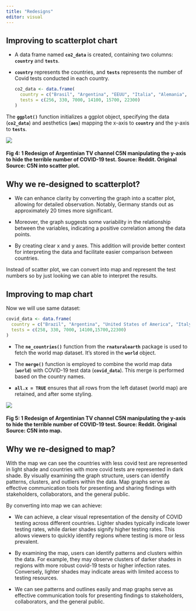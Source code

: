 ```yaml
---
title: "Redesigns"
editor: visual
---
```


## Improving to scatterplot chart

-   A data frame named **`co2_data`** is created, containing two columns: **`country`** and **`tests`**.

-   **`country`** represents the countries, and **`tests`** represents the number of Covid tests conducted in each country.

    ```r
    co2_data <- data.frame(
      country = c("Brasil", "Argentina", "EEUU", "Italia", "Alemania", "Norurga"),
      tests = c(256, 330, 7000, 14100, 15700, 22300)
    )
    ```

The **`ggplot()`** function initializes a ggplot object, specifying the data (**`co2_data`**) and aesthetics (**`aes`**) mapping the x-axis to **`country`** and the y-axis to **`tests`**.

![](images/covid2.png){fig-align="center"}

#### Fig 4: 1 Redesign of Argentinian TV channel C5N manipulating the y-axis to hide the terrible number of COVID-19 test. Source: Reddit. Original Source: C5N into scatter plot.

## Why we re-designed to scatterplot?

-   We can enhance clarity by converting the graph into a scatter plot, allowing for detailed observation. Notably, Germany stands out as approximately 20 times more significant.

-   Moreover, the graph suggests some variability in the relationship between the variables, indicating a positive correlation among the data points.

-   By creating clear x and y axes. This addition will provide better context for interpreting the data and facilitate easier comparison between countries.

Instead of scatter plot, we can convert into map and represent the test numbers so by just looking we can able to interpret the results.

## Improving to map chart

Now we will use same dataset:

```r
covid_data <- data.frame(
  country = c("Brazil", "Argentina", "United States of America", "Italy","Germany","Norway"),
  tests = c(258, 330, 7000, 14100,15700,22300)
)

```

-   The **`ne_countries()`** function from the **`rnaturalearth`** package is used to fetch the world map dataset. It's stored in the **`world`** object.

-   The **`merge()`** function is employed to combine the world map data (**`world`**) with COVID-19 test data (**`covid_data`**). This merge is performed based on the country names.

-   **`all.x = TRUE`** ensures that all rows from the left dataset (world map) are retained, and after some styling.

![](images/map.png){fig-align="center"}

#### Fig 5: 1 Redesign of Argentinian TV channel C5N manipulating the y-axis to hide the terrible number of COVID-19 test. Source: Reddit. Original Source: C5N into map.

## Why we re-designed to map?

With the map we can see the countries with less covid test are represented in light shade and countries with more covid tests are represented in dark shade. By visually examining the graph structure, users can identify patterns, clusters, and outliers within the data. Map graphs serve as effective communication tools for presenting and sharing findings with stakeholders, collaborators, and the general public.

By converting into map we can achieve:

-   We can achieve, a clear visual representation of the density of COVID testing across different countries. Lighter shades typically indicate lower testing rates, while darker shades signify higher testing rates. This allows viewers to quickly identify regions where testing is more or less prevalent.

-   By examining the map, users can identify patterns and clusters within the data. For example, they may observe clusters of darker shades in regions with more robust covid-19 tests or higher infection rates. Conversely, lighter shades may indicate areas with limited access to testing resources.

-   We can see patterns and outlines easily and map graphs serve as effective communication tools for presenting findings to stakeholders, collaborators, and the general public.
